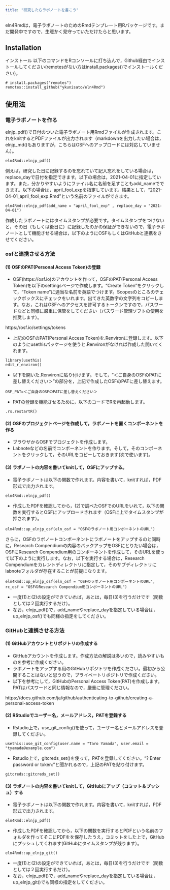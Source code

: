 ```yaml
---
title: "研究したらラボノートを書こう"
---
```


eln4Rmdは，電子ラボノートのためのRmdテンプレート用Rパッケージです。まだ開発中ですので，生暖かく見守っていただけたらと思います。

## Installation
インストール
以下のコマンドをRコンソールに打ち込んで，Github経由でインストールしてください(remotesがない方はinstall.packages()でインストールください)。

``` 
# install.packages("remotes")
remotes::install_github("ykunisato/eln4Rmd")
```

## 使用法

### 電子ラボノートを作る

elnjp_pdf()で日付のついた電子ラボノート用Rmdファイルが作成されます。これをknitするとPDFファイルが出力されます（markdownを出力したい場合は，elnjp_md()もありますが，こちらはOSFへのアップロードには対応していません）。

``` 
eln4Rmd::elnjp_pdf()
```

例えば，研究した日に記録するのを忘れていて記入忘れをしている場合は，replace_dayで日付を指定できます。以下の場合は，2021-04-01に指定しています。また，分かりやすいようにファイル名に名前を足すこともadd_nameでできます。以下の場合は，april_fool_expを指定しています。結果として，"2021-04-01_april_fool_exp.Rmd"という名前のファイルができます。

``` 
eln4Rmd::elnjp_pdf(add_name = "april_fool_exp" , replace_day = "2021-04-01")
```

作成したラボノートにはタイムスタンプが必要です。タイムスタンプをつけないと，その日（もしくは後日に）に記録したのかの保証ができないので，電子ラボノートとして機能させる場合は，以下のようにOSFもしくはGitHubと連携をさせてください。

### osfと連携させる方法

#### (1) OSFのPAT(Personal Access Token)の登録

- OSF(https://osf.io)のアカウントを作って，OSFのPAT(Personal Access Token)を以下のsettingsページで作成します。"Create Token"をクリックして，"Token name"に適当な名前を英語でつけます。Scopesのところのチェックボックスにチェックをいれます。出てきた英数字の文字列をコピーします。なお，これはOSFへのアクセスを許可するトークンですので，パスワードなどと同様に厳重に保管をしてください（パスワード管理ソフトの使用を推奨します）。

https://osf.io/settings/tokens

- 上記のOSFのPAT(Personal Access Token)を.Renvironに登録します。以下のようにusethisパッケージを使うと.Renvironがなければ作成した開いてくれます。

``` 
library(usethis)
edit_r_environ()
```

- 以下を開いた.Renvironに貼り付けます。そして，"＜ご自身のOSFのPATに差し替えください＞"の部分を，上記で作成したOSFのPATに差し替えます。

```
OSF_PAT=＜ご自身のOSFのPATに差し替えください＞
```

- PATの登録を機能させるために，以下のコードでRを再起動します。

``` 
.rs.restartR()
```

#### (2) OSFのプロジェクトページを作成して，ラボノートを置くコンポーネントを作る

- ブラウザからOSFでプロジェクトを作成します。
- Labnoteなどの名前でコンポーネントを作ります。そして，そのコンポーネントをクリックして，そのURLをコピーしておきます(次で使います)。

#### (3) ラボノートの内容を書いてknitして，OSFにアップする。

- 電子ラボノートは以下の関数で作れます。内容を書いて，knitすれば，PDF形式で出力されます。

``` 
eln4Rmd::elnjp_pdf()
```

- 作成したPDFを確認してから，(2)で調べたOSFでのURLをいれて，以下の関数を実行するとOSFにアップロードされます（OSFに上でタイムスタンプが押されます）。

``` 
eln4Rmd::up_elnjp_osf(eln_osf = "OSFのラボノート用コンポーネントのURL")
```

さらに，OSFのラボノートコンポーネントにラボノートをアップするのと同時に，Research Compendiumの内容のバックアップをOSFにとりたい場合は，OSFにResearch Compendium用のコンポーネントを作成して，そのURLを使って以下のように実行します。なお，以下を実行する場合は，Research Compendiumをカレントディレクトリに指定して，そのサブディレクトリにlabnoteフォルダが存在することが前提になります。

``` 
eln4Rmd::up_elnjp_osf(eln_osf = "OSFのラボノート用コンポーネントのURL", rc_osf = "OSFのResearch Compendium用コンポーネントのURL")
```

- 一度(1)と(2)の設定ができていれば，あとは，毎日(3)を行うだけです（関数としては２回実行するだけ）。
- なお，elnjp_pdf()で，add_nameやreplace_dayを指定している場合は，up_elnjp_osf()でも同様の指定をしてください。


### GitHubと連携させる方法


#### (1) GitHubアカウントとリポジトリの作成する

- GitHubアカウントを作成します。作成方法の解説は多いので，読みやすいものを参考に作成ください。
- ラボノートをアップする用のGitHubリポジトリを作成ください。最初から公開することはないと思うので，プライベートリポジトリで作成ください。
- 以下を参考にして，GitHubのPersonal Access Token(PAT)を作成します。PATはパスワードと同じ情報なので，厳重に管理ください。

https://docs.github.com/ja/github/authenticating-to-github/creating-a-personal-access-token


#### (2) RStudioでユーザー名，メールアドレス，PATを登録する

- Rstudio上で，use_git_config()を使って，ユーザー名とメールアドレスを登録してください。

``` 
usethis::use_git_config(user.name = "Taro Yamada", user.email = "tyamada@example.com")
```

- Rstudio上で，gitcreds_set()を使って，PATを登録してください。"? Enter password or token: "と聞かれるので，上記のPATを貼り付けます。

``` 
gitcreds::gitcreds_set()
```

#### (3) ラボノートの内容を書いてknitして，GitHubにアップ（コミット＆プッシュ）する

- 電子ラボノートは以下の関数で作れます。内容を書いて，knitすれば，PDF形式で出力されます。

``` 
eln4Rmd::elnjp_pdf()
```

- 作成したPDFを確認してから，以下の関数を実行するとPDFという名前のフォルダを作ってそこにPDFをを保存したうえ，コミットをした上で，GitHubにプッシュしてくれます(GitHubにタイムスタンプが残ります）。

``` 
eln4Rmd::up_elnjp_git()
```
- 一度(1)と(2)の設定ができていれば，あとは，毎日(3)を行うだけです（関数としては２回実行するだけ）。
- なお，elnjp_pdf()で，add_nameやreplace_dayを指定している場合は，up_elnjp_git()でも同様の指定をしてください。
